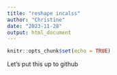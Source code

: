 ```yaml
---
title: "reshape incalss"
author: "Christine"
date: "2023-11-28"
output: html_document
---
```


```r
knitr::opts_chunk$set(echo = TRUE)
```

Let's put this up to github